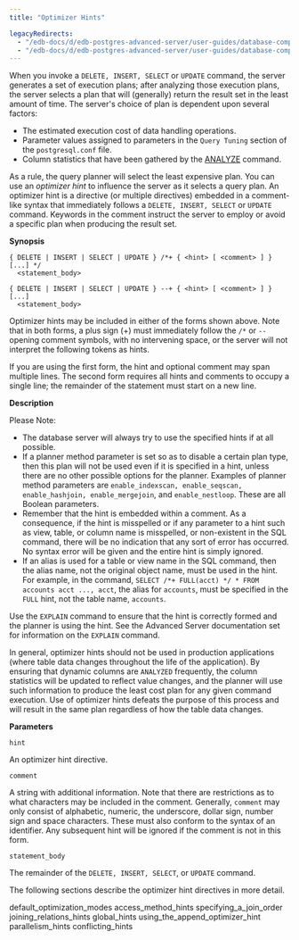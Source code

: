 ```yaml
---
title: "Optimizer Hints"

legacyRedirects:
  - "/edb-docs/d/edb-postgres-advanced-server/user-guides/database-compatibility-for-oracle-developers-guide/13/optimizer_hints.html"
  - "/edb-docs/d/edb-postgres-advanced-server/user-guides/database-compatibility-for-oracle-developers-guide/latest/optimizer_hints.html"
---
```


<div id="optimizer_hints" class="registered_link"></div>

When you invoke a `DELETE, INSERT, SELECT` or `UPDATE` command, the server generates a set of execution plans; after analyzing those execution plans, the server selects a plan that will (generally) return the result set in the least amount of time. The server's choice of plan is dependent upon several factors:

-   The estimated execution cost of data handling operations.
-   Parameter values assigned to parameters in the `Query Tuning` section of the `postgresql.conf` file.
-   Column statistics that have been gathered by the [ANALYZE](http://www.enterprisedb.com/docs/en/9.3/pg/sql-analyze.html) command.

As a rule, the query planner will select the least expensive plan. You can use an *optimizer* *hint* to influence the server as it selects a query plan. An optimizer hint is a directive (or multiple directives) embedded in a comment-like syntax that immediately follows a `DELETE, INSERT, SELECT` or `UPDATE` command. Keywords in the comment instruct the server to employ or avoid a specific plan when producing the result set.

**Synopsis**

```text
{ DELETE | INSERT | SELECT | UPDATE } /*+ { <hint> [ <comment> ] } [...] */
  <statement_body>

{ DELETE | INSERT | SELECT | UPDATE } --+ { <hint> [ <comment> ] } [...]
  <statement_body>
```

Optimizer hints may be included in either of the forms shown above. Note that in both forms, a plus sign (+) must immediately follow the `/*` or `--` opening comment symbols, with no intervening space, or the server will not interpret the following tokens as hints.

If you are using the first form, the hint and optional comment may span multiple lines. The second form requires all hints and comments to occupy a single line; the remainder of the statement must start on a new line.

**Description**

Please Note:

-   The database server will always try to use the specified hints if at all possible.
-   If a planner method parameter is set so as to disable a certain plan type, then this plan will not be used even if it is specified in a hint, unless there are no other possible options for the planner. Examples of planner method parameters are `enable_indexscan, enable_seqscan, enable_hashjoin, enable_mergejoin`, and `enable_nestloop`. These are all Boolean parameters.
-   Remember that the hint is embedded within a comment. As a consequence, if the hint is misspelled or if any parameter to a hint such as view, table, or column name is misspelled, or non-existent in the SQL command, there will be no indication that any sort of error has occurred. No syntax error will be given and the entire hint is simply ignored.
-   If an alias is used for a table or view name in the SQL command, then the alias name, not the original object name, must be used in the hint. For example, in the command, `SELECT /*+ FULL(acct) */ * FROM accounts acct ..., acct`, the alias for `accounts`, must be specified in the `FULL` hint, not the table name, `accounts`.

Use the `EXPLAIN` command to ensure that the hint is correctly formed and the planner is using the hint. See the Advanced Server documentation set for information on the `EXPLAIN` command.

In general, optimizer hints should not be used in production applications (where table data changes throughout the life of the application). By ensuring that dynamic columns are `ANALYZED` frequently, the column statistics will be updated to reflect value changes, and the planner will use such information to produce the least cost plan for any given command execution. Use of optimizer hints defeats the purpose of this process and will result in the same plan regardless of how the table data changes.

**Parameters**

`hint`

An optimizer hint directive.

`comment`

A string with additional information. Note that there are restrictions as to what characters may be included in the comment. Generally, `comment` may only consist of alphabetic, numeric, the underscore, dollar sign, number sign and space characters. These must also conform to the syntax of an identifier. Any subsequent hint will be ignored if the comment is not in this form.

`statement_body`

The remainder of the `DELETE, INSERT, SELECT`, or `UPDATE` command.

The following sections describe the optimizer hint directives in more detail.

<div class="toctree" maxdepth="3">

default_optimization_modes access_method_hints specifying_a_join_order joining_relations_hints global_hints using_the_append_optimizer_hint parallelism_hints conflicting_hints

</div>
